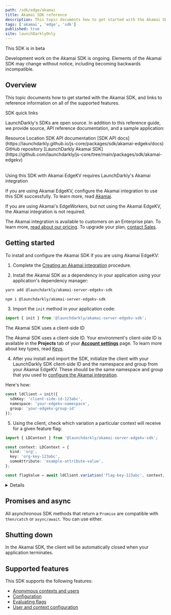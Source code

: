 ```yaml
---
path: /sdk/edge/akamai
title: Akamai SDK reference
description: This topic documents how to get started with the Akamai SDK, and links to reference information on all of the supported features.
tags: ['akamai', 'edge', 'sdk']
published: true
site: launchDarklyOnly
---
```


<Callout intent="alert">
  <CalloutTitle>This SDK is in beta</CalloutTitle>
  <CalloutDescription>

Development work on the Akamai SDK is ongoing. Elements of the Akamai SDK may change without notice, including becoming backwards incompatible.

  </CalloutDescription>
</Callout>

## Overview

This topic documents how to get started with the Akamai SDK, and links to reference information on all of the supported features.

<Callout intent="primary">
<CalloutTitle>SDK quick links</CalloutTitle>
<CalloutDescription>

LaunchDarkly's SDKs are open source. In addition to this reference guide, we provide source, API reference documentation, and a sample application:

<Table>
  <TableHeader>
    <TableHeadCell>Resource</TableHeadCell>
    <TableHeadCell>Location</TableHeadCell>
  </TableHeader>
  <TableBody>
    <TableRow>
      <TableCell>SDK API documentation</TableCell>
      <TableCell>
        [SDK API docs](https://launchdarkly.github.io/js-core/packages/sdk/akamai-edgekv/docs)
      </TableCell>
    </TableRow>
    <TableRow>
      <TableCell>GitHub repository</TableCell>
      <TableCell>
        [LaunchDarkly Akamai SDK](https://github.com/launchdarkly/js-core/tree/main/packages/sdk/akamai-edgekv)
      </TableCell>
    </TableRow>
  </TableBody>
</Table>

</CalloutDescription>
</Callout>

<Callout intent="info">
  <CalloutTitle>Using this SDK with Akamai EdgeKV requires LaunchDarkly's Akamai integration</CalloutTitle>
  <CalloutDescription>

If you are using Akamai EdgeKV, configure the Akamai integration to use this SDK successfully. To learn more, read [Akamai](/integrations/akamai).

If you are using Akamai's EdgeWorkers, but not using the Akamai EdgeKV, the Akamai integration is not required.

The Akamai integration is available to customers on an Enterprise plan. To learn more, [read about our pricing](https://launchdarkly.com/pricing/). To upgrade your plan, [contact Sales](https://launchdarkly.com/contact-sales/).

  </CalloutDescription>
</Callout>

## Getting started

To install and configure the Akamai SDK if you are using Akamai EdgeKV:

1. Complete the [Creating an Akamai integration](/integrations/akamai#creating-an-akamai-integration) procedure.

2. Install the Akamai SDK as a dependency in your application using your application's dependency manager:

  <CodeSample>
  <CSTab label="yarn">

  ```bash
  yarn add @launchdarkly/akamai-server-edgekv-sdk
  ```

  </CSTab>
  <CSTab label="npm">

  ```bash
  npm i @launchdarkly/akamai-server-edgekv-sdk
  ```

  </CSTab>
  </CodeSample>

3. Import the `init` method in your application code:

  <CodeSample>
  <CSTab label="TypeScript">

  ```ts
  import { init } from '@launchdarkly/akamai-server-edgekv-sdk';
  ```

  </CSTab>
  </CodeSample>

<Callout intent="info">
<CalloutTitle>The Akamai SDK uses a client-side ID</CalloutTitle>
<CalloutDescription>

The Akamai SDK uses a client-side ID. Your environment's client-side ID is available in the **Projects** tab of your [**Account settings**](https://app.launchdarkly.com/settings#/projects) page. To learn more about key types, read [Keys](/sdk/concepts/client-side-server-side#keys).

</CalloutDescription>
</Callout>

4. After you install and import the SDK, initialize the client with your LaunchDarkly SDK client-side ID and the namespace and group from your Akamai EdgeKV. These should be the same namespace and group that you used to [configure the Akamai integration](/integrations/akamai).

  Here's how:

  <CodeSample>
  <CSTab label="TypeScript">

  ```ts
  const ldClient = init({
    sdkKey: 'client-side-id-123abc',
    namespace: 'your-edgekv-namespace',
    group: 'your-edgekv-group-id'
  });
  ```

  </CSTab>
  </CodeSample>

5. Using the client, check which variation a particular context will receive for a given feature flag:

  <CodeSample>
  <CSTab label="TypeScript">

  ```ts
  import { LDContext } from '@launchdarkly/akamai-server-edgekv-sdk';

  const context: LDContext = {
    kind: 'org',
    key: 'org-key-123abc',
    someAttribute: 'example-attribute-value',
  };

  const flagValue = await ldClient.variation('flag-key-123abc', context, false);
  ```

  </CSTab>
  </CodeSample>

<Details summary="Expand for instructions if you are using Akamai EdgeWorkers with a non-EdgeKV store">

Most customers use the Akamai EdgeKV and the Akamai integration. If you are using Akamai's EdgeWorkers, but not using the Akamai EdgeKV store, you can use the LaunchDarkly Akamai SDK to access your own feature store instead. However, the package and method names are slightly different. Additionally, you are responsible for putting flag data into your EdgeWorker. LaunchDarkly does not provide an integration for this.

To install and configure the Akamai SDK if you are using Akamai EdgeWorkers with a non-EdgeKV store:

1. Install the Akamai SDK as a dependency in your application using your application's dependency manager:

  <CodeSample>
  <CSTab label="yarn">

  ```bash
  yarn add @launchdarkly/akamai-server-base-sdk
  ```

  </CSTab>
  <CSTab label="npm">

  ```bash
  npm i @launchdarkly/akamai-server-base-sdk
  ```

  </CSTab>
  </CodeSample>

2. Import the `init` method in your application code:

  <CodeSample>
  <CSTab label="TypeScript">

  ```ts
  import { init } from '@launchdarkly/akamai-server-base-sdk';
  ```

  </CSTab>
  </CodeSample>

3. Create a new class that implements `EdgeProvider`. It should take a key, formatted as `LD-Env-{your LaunchDarkly client-side ID for this environment}`. It should return a promise to return flag data. To learn more about how to retrieve and store flag data, read [Creating a flag data file](/sdk/features/flags-from-files#creating-a-flag-data-file). To learn more, read [`EdgeProvider`](https://launchdarkly.github.io/js-core/packages/sdk/akamai-base/docs/interfaces/EdgeProvider.html).

  Here's an example:

  <CodeSample>
  <CSTab label="TypeScript">

  ```ts
  import { EdgeProvider } from '@launchdarkly/akamai-server-base-sdk';

  class FeatureStore implements EdgeProvider {
    // rootKey is formatted as LD-Env-{LaunchDarkly client-side ID}
    async get(rootKey: string): Promise<string> {
      // You should provide an implementation to retrieve your flags from
      // LaunchDarkly's https://sdk.launchdarkly.com/sdk/latest-all endpoint.
      // Read https://docs.launchdarkly.com/sdk/features/flags-from-files for more information.
      return flagData;
    }
  }
  ```

  </CSTab>
  </CodeSample>

4. After you install and import the SDK, initialize the client with your LaunchDarkly SDK client-side ID and an instance of the class you created in the previous step.

  Here's how:

  <CodeSample>
  <CSTab label="TypeScript">

  ```ts
  const ldClient = init({
    sdkKey: 'client-side-id-123abc',
    featureStoreProvider: new FeatureStore(),
  });
  ```

  </CSTab>
  </CodeSample>

5. Using the client, check which variation a particular context will receive for a given feature flag:

  <CodeSample>
  <CSTab label="TypeScript">

  ```ts
  import { LDContext } from '@launchdarkly/akamai-server-base-sdk';

  const context: LDContext = {
    kind: 'org',
    key: 'org-key-123abc',
    someAttribute: 'example-attribute-value',
  };

  const flagValue = await ldClient.variation('flag-key-123abc', context, false);
  ```

  </CSTab>
  </CodeSample>

</Details>

## Promises and async

All asynchronous SDK methods that return a `Promise` are compatible with `then/catch` or `async/await`. You can use either.

## Shutting down

In the Akamai SDK, the client will be automatically closed when your application terminates.

## Supported features

This SDK supports the following features:

- [Anonymous contexts and users](/sdk/features/anonymous#akamai)
- [Configuration](/sdk/features/config#akamai)
- [Evaluating flags](/sdk/features/evaluating#akamai)
- [User and context configuration](/sdk/features/user-context-config#akamai)
